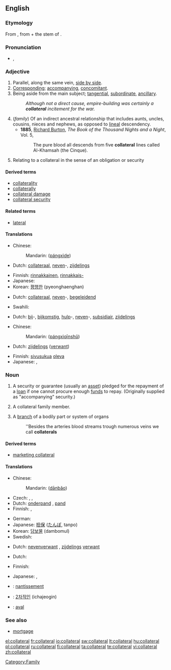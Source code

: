 ==English==

===Etymology===
From {{ML.}} {{term|collateralis|collaterālis}}, from {{etyl|la}} {{term|col-||together with}} + the stem of {{term|latus||side}}.

===Pronunciation===
* {{IPA|/kəˈlætəɹəl/}}, {{SAMPA|/k@"l{t@r@l/}}

===Adjective===
{{en-adj|-}}

# Parallel, along the same vein, [[side by side]].
# [[corresponding|Corresponding]]; [[accompanying]], [[concomitant]].
# Being aside from the main subject; [[tangential]], [[subordinate]], [[ancillary]].
#: ''Although not a direct cause, empire-building was certainly a '''collateral''' incitement for the war.''
# (''family'') Of an indirect ancestral relationship that includes aunts, uncles, cousins, nieces and nephews, as opposed to [[lineal]] descendency.
#* '''1885''', [[w:Richard Francis Burton|Richard Burton]], ''The Book of the Thousand Nights and a Night'', Vol. 5,
#*: The pure blood all descends from five '''collateral''' lines called Al-Khamsah (the Cinque).
# Relating to a collateral in the sense of an obligation or security

====Derived terms====
* [[collaterality]]
* [[collaterally]]
* [[collateral damage]]
* [[collateral security]]

====Related terms====
* [[lateral]]

====Translations====
{{trans-top|parallel, along the same vein}}
* Chinese:
*: Mandarin: {{zh-ts|[[旁系]]的|[[旁系]]的}} ([[páng]][[xì]][[de]])
* Dutch: [[collateraal]], [[neven]]-, [[zijdelings]]
{{trans-mid}}
* Finnish: [[rinnakkainen]], [[rinnakkais-]]
* Japanese: {{t|ja|傍系の|tr=bōkei no|sc=Jpan}}
* Korean: [[평행한]] (pyeonghaenghan)
{{trans-bottom}}

{{trans-top|accompanying, concomitant}}
* Dutch: [[collateraal]], [[neven]]-, [[begeleidend]]
{{trans-mid}}
* Swahili: {{t|sw|dhamana}}
{{trans-bottom}}

{{trans-top|aside from the main subject; tangential, subordinate, ancillary}}
* Dutch: [[bij]]-, [[bijkomstig]], [[hulp]]-, [[neven]]-, [[subsidiair]], [[zijdelings]]
{{trans-mid}}
{{trans-bottom}}

{{trans-top|of an indirect ancestral family relationship that includes aunts, uncles, cousins, nieces and nephews}}
* Chinese:
*: Mandarin: {{zh-ts|[[旁系]][[親屬]]|[[旁系]][[亲属]]}} ([[páng]][[xì]][[qīn]][[shǔ]])
* Dutch: [[zijdelings]] ([[verwant]])
{{trans-mid}}
* Finnish: [[sivusuku]]a [[oleva]]
* Japanese: {{t|ja|傍系親族の|tr=bōkei-shinzoku no|sc=Jpan}}, {{t|ja|傍系縁者の|tr=bōkei-enja no|sc=Jpan}}
{{trans-bottom}}

===Noun===
{{wikipedia}}
{{en-noun}}

# A security or guarantee (usually an [[asset]]) pledged for the repayment of a [[loan]] if one cannot procure enough [[fund]]s to repay. (Originally supplied as "accompanying" security.)
# {{context|now|_|rare}} A collateral family member.
# A [[branch]] of a bodily part or system of organs
#: ''Besides the arteries blood streams trough numerous veins we call '''collaterals'''

====Derived terms====
* [[marketing collateral]]

====Translations====
{{trans-top|security or guarantee}}
* Chinese:
*: Mandarin: {{zh-ts|擔保|担保}} ([[dān]][[bǎo]])
* Czech: {{t-|cs|kolaterál|m}}, {{t-|cs|zajištění|n}}, {{t-|cs|zástava|f}}
* Dutch: [[onderpand]] {{n}}, [[pand]] {{n}}
* Finnish: {{t+|fi|pantti}}, {{t+|fi|vakuus}}
{{trans-mid}}
* German: {{t+|de|Sicherheit|f}}
* Japanese: [[担保]] ([[たんぽ]], tanpo)
* Korean: [[담보물]] (dambomul)
* Swedish: {{t-|sv|pant}}
{{trans-bottom}}

{{trans-top|collateral relative}}
* Dutch: [[nevenverwant]] {{m}}, [[zijdelings]] [[verwant]] {{m}}
{{trans-mid}}
{{trans-bottom}}

{{trans-top|branch of a bodily part}}
* Dutch: {{t-|nl|vertakking}}
{{trans-mid}}
{{trans-bottom}}

{{trans-top|printed materials to present business information}}
* Finnish: {{t+|fi|vakuus}}
{{trans-mid}}
* Japanese: {{t|ja|パンフレット|tr=panfuretto|sc=Jpan}}, {{t|ja|カタログ|tr=katarogu|sc=Jpan}}
{{trans-bottom}}

{{checktrans-top}}
* {{ttbc|French}}: [[nantissement]] {{m}}
{{trans-mid}}
* {{ttbc|Korean}}: [[2차적인]] (ichajeogin)
* {{ttbc|Spanish}}: [[aval]]
{{trans-bottom}}

===See also===
* [[mortgage]]

[[Category:Family]]

[[el:collateral]]
[[fr:collateral]]
[[io:collateral]]
[[sw:collateral]]
[[lt:collateral]]
[[hu:collateral]]
[[pl:collateral]]
[[ru:collateral]]
[[fi:collateral]]
[[ta:collateral]]
[[te:collateral]]
[[vi:collateral]]
[[zh:collateral]]